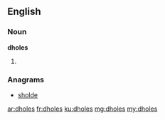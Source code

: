 ==English==

===Noun===
'''dholes'''

# {{plural of|dhole}}

===Anagrams===
* [[sholde#English|sholde]]

[[ar:dholes]]
[[fr:dholes]]
[[ku:dholes]]
[[mg:dholes]]
[[my:dholes]]